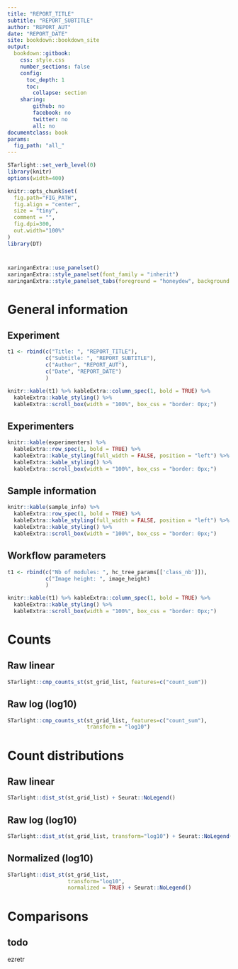 ```yaml
--- 
title: "REPORT_TITLE"
subtitle: "REPORT_SUBTITLE"
author: "REPORT_AUT"
date: "REPORT_DATE"
site: bookdown::bookdown_site
output:
  bookdown::gitbook:
    css: style.css
    number_sections: false
    config:
      toc_depth: 1
      toc:
        collapse: section
    sharing:
        github: no
        facebook: no
        twitter: no
        all: no
documentclass: book
params:
  fig_path: "all_"
---
```



<!-- UPPERCASE variable are text to be replaced. -->
<!-- There are several global variables obtained from st_report() function. -->


```r
STarlight::set_verb_level(0)
library(knitr)
options(width=400)

knitr::opts_chunk$set(
  fig.path="FIG_PATH",
  fig.align = "center", 
  size = "tiny", 
  comment = "",
  fig.dpi=300,
  out.width="100%"
)
library(DT)
```

# {-}

```r
xaringanExtra::use_panelset()
xaringanExtra::style_panelset(font_family = "inherit")
xaringanExtra::style_panelset_tabs(foreground = "honeydew", background = "seagreen")
```

# General information {.panelset}

## Experiment 


```r

t1 <- rbind(c("Title: ", "REPORT_TITLE"),
            c("Subtitle: ", "REPORT_SUBTITLE"),
            c("Author", "REPORT_AUT"),
            c("Date", "REPORT_DATE")
            )

knitr::kable(t1) %>% kableExtra::column_spec(1, bold = TRUE) %>%
  kableExtra::kable_styling() %>%
  kableExtra::scroll_box(width = "100%", box_css = "border: 0px;")
```

## Experimenters

```r

knitr::kable(experimenters) %>% 
  kableExtra::row_spec(1, bold = TRUE) %>% 
  kableExtra::kable_styling(full_width = FALSE, position = "left") %>%
  kableExtra::kable_styling() %>%
  kableExtra::scroll_box(width = "100%", box_css = "border: 0px;")
```

## Sample information  


```r

knitr::kable(sample_info) %>% 
  kableExtra::row_spec(1, bold = TRUE) %>% 
  kableExtra::kable_styling(full_width = FALSE, position = "left") %>%
  kableExtra::kable_styling() %>%
  kableExtra::scroll_box(width = "100%", box_css = "border: 0px;")
```

## Workflow parameters  


```r

t1 <- rbind(c("Nb of modules: ", hc_tree_params[['class_nb']]),
            c("Image height: ", image_height)
            )

knitr::kable(t1) %>% kableExtra::column_spec(1, bold = TRUE) %>%
  kableExtra::kable_styling() %>%
  kableExtra::scroll_box(width = "100%", box_css = "border: 0px;")
```

# Counts {.panelset}

## Raw linear

```r
STarlight::cmp_counts_st(st_grid_list, features=c("count_sum"))
```

## Raw log (log10)

```r
STarlight::cmp_counts_st(st_grid_list, features=c("count_sum"), 
                         transform = "log10")
```

# Count distributions {.panelset}

## Raw linear

```r
STarlight::dist_st(st_grid_list) + Seurat::NoLegend()
```

## Raw log (log10)

```r
STarlight::dist_st(st_grid_list, transform="log10") + Seurat::NoLegend()
```

## Normalized (log10)

```r
STarlight::dist_st(st_grid_list, 
                   transform="log10", 
                   normalized = TRUE) + Seurat::NoLegend()
```

# Comparisons

## todo

ezretr

